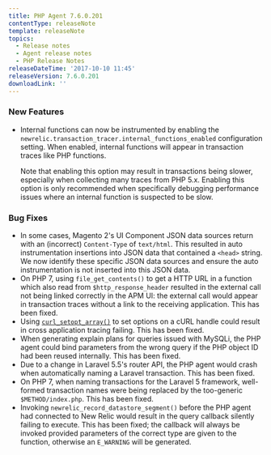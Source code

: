 ```yaml
---
title: PHP Agent 7.6.0.201
contentType: releaseNote
template: releaseNote
topics:
  - Release notes
  - Agent release notes
  - PHP Release Notes
releaseDateTime: '2017-10-10 11:45'
releaseVersion: 7.6.0.201
downloadLink: ''
---
```


### New Features

* Internal functions can now be instrumented by enabling the `newrelic.transaction_tracer.internal_functions_enabled` configuration setting. When enabled, internal functions will appear in transaction traces like PHP functions.

  Note that enabling this option may result in transactions being slower, especially when collecting many traces from PHP 5.x. Enabling this option is only recommended when specifically debugging performance issues where an internal function is suspected to be slow.

### Bug Fixes

* In some cases, Magento 2's UI Component JSON data sources return with an (incorrect) `Content-Type` of `text/html`. This resulted in auto instrumentation insertions into JSON data that contained a `<head>` string. We now identify these specific JSON data sources and ensure the auto instrumentation is not inserted into this JSON data.
* On PHP 7, using `file_get_contents()` to get a HTTP URL in a function which also read from `$http_response_header` resulted in the external call not being linked correctly in the APM UI: the external call would appear in transaction traces without a link to the receiving application. This has been fixed.
* Using [`curl_setopt_array()`](http://php.net/curl_setopt_array) to set options on a cURL handle could result in cross application tracing failing. This has been fixed.
* When generating explain plans for queries issued with MySQLi, the PHP agent could bind parameters from the wrong query if the PHP object ID had been reused internally. This has been fixed.
* Due to a change in Laravel 5.5's router API, the PHP agent would crash when automatically naming a Laravel transaction. This has been fixed.
* On PHP 7, when naming transactions for the Laravel 5 framework, well-formed transaction names were being replaced by the too-generic `$METHOD/index.php`. This has been fixed.
* Invoking `newrelic_record_datastore_segment()` before the PHP agent had connected to New Relic would result in the query callback silently failing to execute. This has been fixed; the callback will always be invoked provided parameters of the correct type are given to the function, otherwise an `E_WARNING` will be generated.
